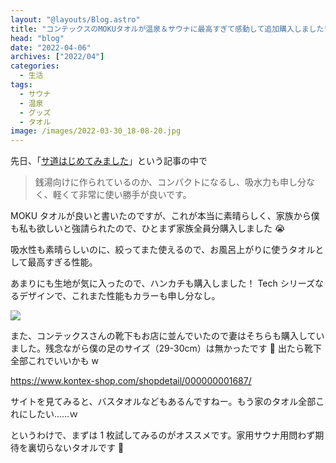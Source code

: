 ```yaml
---
layout: "@layouts/Blog.astro"
title: "コンテックスのMOKUタオルが温泉＆サウナに最高すぎて感動して追加購入しました"
head: "blog"
date: "2022-04-06"
archives: ["2022/04"]
categories:
  - 生活
tags:
  - サウナ
  - 温泉
  - グッズ
  - タオル
image: /images/2022-03-30_18-08-20.jpg
---
```



先日、「[サ道はじめてみました](/blog/2022/01/02/サ道はじめてみました)」という記事の中で

> 銭湯向けに作られているのか、コンパクトになるし、吸水力も申し分なく、軽くて非常に使い勝手が良いです。

MOKU タオルが良いと書いたのですが、これが本当に素晴らしく、家族から僕も私も欲しいと強請られたので、ひとまず家族全員分購入しました 😭

吸水性も素晴らしいのに、絞ってまた使えるので、お風呂上がりに使うタオルとして最高すぎる性能。

あまりにも生地が気に入ったので、ハンカチも購入しました！ Tech シリーズなるデザインで、これまた性能もカラーも申し分なし。

<img src={mokuTech} />

また、コンテックスさんの靴下もお店に並んでいたので妻はそちらも購入していました。残念ながら僕の足のサイズ（29-30cm）は無かったです 🥺 出たら靴下全部これでいいかも w

https://www.kontex-shop.com/shopdetail/000000001687/

サイトを見てみると、バスタオルなどもあるんですねー。もう家のタオル全部これにしたい……ｗ

というわけで、まずは 1 枚試してみるのがオススメです。家用サウナ用問わず期待を裏切らないタオルです 🤟

<Amazon
  asin="B07Z9HR8Z6"
  title="今治タオル コンテックス MOKU Light Towel チャコール"
/>
